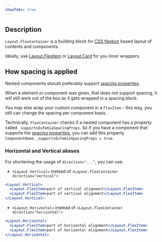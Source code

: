 ```yaml
---
showTabs: true
---
```


## Description

`Layout.FlexContainer` is a building block for [CSS flexbox](https://developer.mozilla.org/en-US/docs/Web/CSS/CSS_flexible_box_layout) based layout of contents and components.

Ideally, use [Layout.FlexItem](/uilib/components/layout/FlexItem) or [Layout.Card](/uilib/components/layout/Card) for you inner wrappers.

## How spacing is applied

Nested components should preferably support [spacing properties](/uilib/components/space/).

When a element or component was given, that does not support spacing, it will still work out of the box as it gets wrapped in a spacing block.

You may else wrap your custom component in a `FlexItem` – this way, you still can change the spacing per component basis.

Technically, `FlexContainer` checks if a nested component has a property called `_supportsEufemiaSpacingProps`. So if you have a component that supports the [spacing properties](/uilib/components/space/), you can add this property `ComponentName._supportsEufemiaSpacingProps = true`.

### Horizontal and Vertical aliases

For shortening the usage of `direction="..."`, you can use:

- `<Layout.Vertical>` instead of `<Layout.FlexContainer direction="vertical">`

```jsx
<Layout.Vertical>
  <Layout.FlexItem>part of vertical alignment</Layout.FlexItem>
  <Layout.FlexItem>part of vertical alignment</Layout.FlexItem>
</Layout.Vertical>
```

- `<Layout.Horizontal>` instead of `<Layout.FlexContainer direction="horizontal">`

```jsx
<Layout.Horizontal>
  <Layout.FlexItem>part of horizontal alignment</Layout.FlexItem>
  <Layout.FlexItem>part of horizontal alignment</Layout.FlexItem>
</Layout.Horizontal>
```
